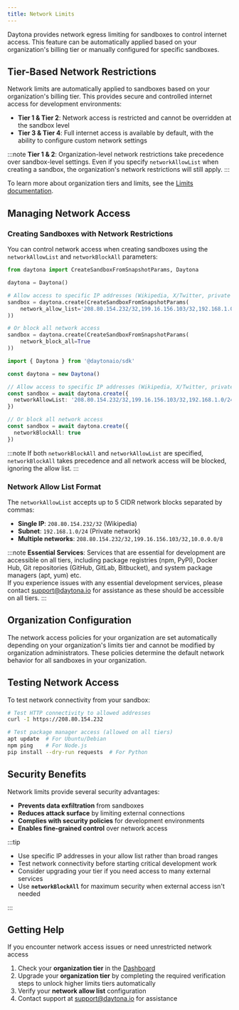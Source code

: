 ```yaml
---
title: Network Limits
---
```



Daytona provides network egress limiting for sandboxes to control internet access. This feature can be automatically applied based on your organization's billing tier or manually configured for specific sandboxes.

## Tier-Based Network Restrictions

Network limits are automatically applied to sandboxes based on your organization's billing tier. This provides secure and controlled internet access for development environments:

- **Tier 1 & Tier 2**: Network access is restricted and cannot be overridden at the sandbox level
- **Tier 3 & Tier 4**: Full internet access is available by default, with the ability to configure custom network settings

:::note
**Tier 1 & 2**: Organization-level network restrictions take precedence over sandbox-level settings. Even if you specify `networkAllowList` when creating a sandbox, the organization's network restrictions will still apply.
:::

To learn more about organization tiers and limits, see the [Limits documentation](/docs/limits/).

## Managing Network Access

### Creating Sandboxes with Network Restrictions

You can control network access when creating sandboxes using the `networkAllowList` and `networkBlockAll` parameters:

<Tabs>
<TabItem label="Python" icon="seti:python">

```python
from daytona import CreateSandboxFromSnapshotParams, Daytona

daytona = Daytona()

# Allow access to specific IP addresses (Wikipedia, X/Twitter, private network)
sandbox = daytona.create(CreateSandboxFromSnapshotParams(
    network_allow_list='208.80.154.232/32,199.16.156.103/32,192.168.1.0/24'
))

# Or block all network access
sandbox = daytona.create(CreateSandboxFromSnapshotParams(
    network_block_all=True
))
```

</TabItem>
<TabItem label="TypeScript" icon="seti:typescript">

```typescript
import { Daytona } from '@daytonaio/sdk'

const daytona = new Daytona()

// Allow access to specific IP addresses (Wikipedia, X/Twitter, private network)
const sandbox = await daytona.create({
  networkAllowList: '208.80.154.232/32,199.16.156.103/32,192.168.1.0/24'
})

// Or block all network access
const sandbox = await daytona.create({
  networkBlockAll: true
})
```

</TabItem>
</Tabs>


:::note
If both `networkBlockAll` and `networkAllowList` are specified, `networkBlockAll` takes precedence and all network access will be blocked, ignoring the allow list.
:::


### Network Allow List Format

The `networkAllowList` accepts up to 5 CIDR network blocks separated by commas:

- **Single IP**: `208.80.154.232/32` (Wikipedia)
- **Subnet**: `192.168.1.0/24` (Private network)
- **Multiple networks**: `208.80.154.232/32,199.16.156.103/32,10.0.0.0/8`

:::note
**Essential Services**: Services that are essential for development are accessible on all tiers, including package registries (npm, PyPI), Docker Hub, Git repositories (GitHub, GitLab, Bitbucket), and system package managers (apt, yum) etc.\
If you experience issues with any essential development services, please contact [support@daytona.io](mailto:support@daytona.io) for assistance as these should be accessible on all tiers.
:::

## Organization Configuration

The network access policies for your organization are set automatically depending on your organization's limits tier and cannot be modified by organization administrators. These policies determine the default network behavior for all sandboxes in your organization.

## Testing Network Access

To test network connectivity from your sandbox:

```bash
# Test HTTP connectivity to allowed addresses
curl -I https://208.80.154.232

# Test package manager access (allowed on all tiers)
apt update  # For Ubuntu/Debian
npm ping    # For Node.js
pip install --dry-run requests  # For Python
```

## Security Benefits

Network limits provide several security advantages:

- **Prevents data exfiltration** from sandboxes
- **Reduces attack surface** by limiting external connections
- **Complies with security policies** for development environments
- **Enables fine-grained control** over network access

:::tip
- Use specific IP addresses in your allow list rather than broad ranges
- Test network connectivity before starting critical development work
- Consider upgrading your tier if you need access to many external services
- Use **`networkBlockAll`** for maximum security when external access isn't needed

:::

## Getting Help

If you encounter network access issues or need unrestricted network access

1. Check your **organization tier** in the [Dashboard](https://app.daytona.io/dashboard/limits)
2. Upgrade your **organization tier** by completing the required verification steps to unlock higher limits tiers automatically
3. Verify your **network allow list** configuration
4. Contact support at [support@daytona.io](mailto:support@daytona.io) for assistance

